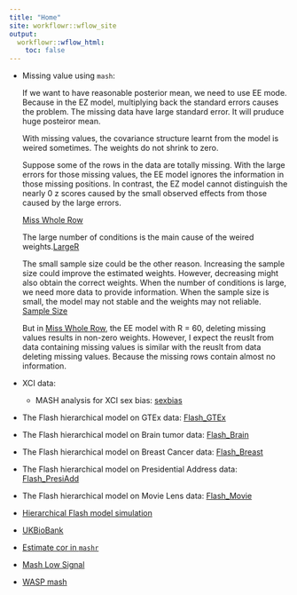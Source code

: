 ```yaml
---
title: "Home"
site: workflowr::wflow_site
output:
  workflowr::wflow_html:
    toc: false
---
```

* Missing value using `mash`:
    
    If we want to have reasonable posterior mean, we need to use EE mode. Because in the EZ model, multiplying back the standard errors causes the problem. The missing data have large standard error. It will pruduce huge posteiror mean.
    
    With missing values, the covariance structure learnt from the model is weired sometimes. The weights do not shrink to zero.
    
    Suppose some of the rows in the data are totally missing. With the large errors for those missing values, the EE model ignores the information in those missing positions. In contrast, the EZ model cannot distinguish the nearly 0 z scores caused by the small observed effects from those caused by the large errors.
    
    [Miss Whole Row](mash_missing_whole_row.html)
    
    The large number of conditions is the main cause of the weired weights.[LargeR](mash_largeR.html)
    
    The small sample size could be the other reason. Increasing the sample size could improve the estimated weights. However, decreasing might also obtain the correct weights. When the number of conditions is large, we need more data to provide information. When the sample size is small, the model may not stable and the weights may not reliable. [Sample Size](mash_missing_samplesize.html)
    
    But in [Miss Whole Row](mash_missing_whole_row.html), the EE model with R = 60, deleting missing values results in non-zero weights. However, I expect the reuslt from data containing missing values is similar with the reuslt from data deleting missing values. Because the missing rows contain almost no information.
    
* XCI data:
    + MASH analysis for XCI sex bias: [sexbias](sexbias_Table2.html)

* The Flash hierarchical model on GTEx data: [Flash_GTEx](Flash_GTEx.html)
* The Flash hierarchical model on Brain tumor data: [Flash_Brain](Flash_Brain.html)
* The Flash hierarchical model on Breast Cancer data: [Flash_Breast](Flash_Breast.html)
* The Flash hierarchical model on Presidential Address data: [Flash_PresiAdd](Flash_PresiAdd.html)
* The Flash hierarchical model on Movie Lens data: [Flash_Movie](Flash_Movie.html)

* [Hierarchical Flash model simulation](HierarchicalFlash.html)

* [UKBioBank](UKBio.html)

* [Estimate cor in `mashr`](EstimateCorIndex.html)

* [Mash Low Signal](MashLowSignalIndex.html)

* [WASP mash](WASPmash.html)
 
